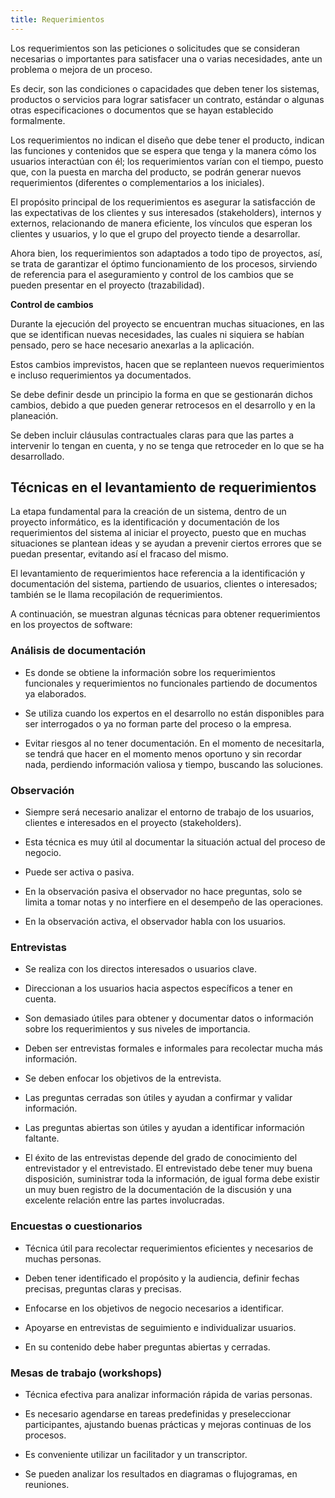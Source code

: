 ```yaml
---
title: Requerimientos
---
```


Los requerimientos son las peticiones o solicitudes que se consideran necesarias o importantes para satisfacer una o varias necesidades, ante un problema o mejora de un proceso.

Es decir, son las condiciones o capacidades que deben tener los sistemas, productos o servicios para lograr satisfacer un contrato, estándar o algunas otras especificaciones o documentos que se hayan establecido formalmente.

Los requerimientos no indican el diseño que debe tener el producto, indican las funciones y contenidos que se espera que tenga y la manera cómo los usuarios interactúan con él; los requerimientos varían con el tiempo, puesto que, con la puesta en marcha del producto, se podrán generar nuevos requerimientos (diferentes o complementarios a los iniciales).

El propósito principal de los requerimientos es asegurar la satisfacción de las expectativas de los clientes y sus interesados (stakeholders), internos y externos, relacionando de manera eficiente, los vínculos que esperan los clientes y usuarios, y lo que el grupo del proyecto tiende a desarrollar.

Ahora bien, los requerimientos son adaptados a todo tipo de proyectos, así, se trata de garantizar el óptimo funcionamiento de los procesos, sirviendo de referencia para el aseguramiento y control de los cambios que se pueden presentar en el proyecto (trazabilidad).

**Control de cambios**

Durante la ejecución del proyecto se encuentran muchas situaciones, en las que se identifican nuevas necesidades, las cuales ni siquiera se habían pensado, pero se hace necesario anexarlas a la aplicación.

Estos cambios imprevistos, hacen que se replanteen nuevos requerimientos e incluso requerimientos ya documentados.

Se debe definir desde un principio la forma en que se gestionarán dichos cambios, debido a que pueden generar retrocesos en el desarrollo y en la planeación.

Se deben incluir cláusulas contractuales claras para que las partes a intervenir lo tengan en cuenta, y no se tenga que retroceder en lo que se ha desarrollado.

## Técnicas en el levantamiento de requerimientos

La etapa fundamental para la creación de un sistema, dentro de un proyecto informático, es la identificación y documentación de los requerimientos del sistema al iniciar el proyecto, puesto que en muchas situaciones se plantean ideas y se ayudan a prevenir ciertos errores que se puedan presentar, evitando así el fracaso del mismo.

El levantamiento de requerimientos hace referencia a la identificación y documentación del sistema, partiendo de usuarios, clientes o interesados; también se le llama recopilación de requerimientos.

A continuación, se muestran algunas técnicas para obtener requerimientos en los proyectos de software:

### Análisis de documentación


- Es donde se obtiene la información sobre los requerimientos funcionales y requerimientos no funcionales partiendo de documentos ya elaborados.

- Se utiliza cuando los expertos en el desarrollo no están disponibles para ser interrogados o ya no forman parte del proceso o la empresa.

- Evitar riesgos al no tener documentación. En el momento de necesitarla, se tendrá que hacer en el momento menos oportuno y sin recordar nada, perdiendo información valiosa y tiempo, buscando las soluciones.

### Observación


- Siempre será necesario analizar el entorno de trabajo de los usuarios, clientes e interesados en el proyecto (stakeholders).

- Esta técnica es muy útil al documentar la situación actual del proceso de negocio.

- Puede ser activa o pasiva.

- En la observación pasiva el observador no hace preguntas, solo se limita a tomar notas y no interfiere en el desempeño de las operaciones.

- En la observación activa, el observador habla con los usuarios.

### Entrevistas

- Se realiza con los directos interesados o usuarios clave.

- Direccionan a los usuarios hacia aspectos específicos a tener en cuenta.

- Son demasiado útiles para obtener y documentar datos o información sobre los requerimientos y sus niveles de importancia.

- Deben ser entrevistas formales e informales para recolectar mucha más información.

- Se deben enfocar los objetivos de la entrevista.

- Las preguntas cerradas son útiles y ayudan a confirmar y validar información.

- Las preguntas abiertas son útiles y ayudan a identificar información faltante.

- El éxito de las entrevistas depende del grado de conocimiento del entrevistador y el entrevistado. El entrevistado debe tener muy buena disposición, suministrar toda la información, de igual forma debe existir un muy buen registro de la documentación de la discusión y una excelente relación entre las partes involucradas.

### Encuestas o cuestionarios


- Técnica útil para recolectar requerimientos eficientes y necesarios de muchas personas.

- Deben tener identificado el propósito y la audiencia, definir fechas precisas, preguntas claras y precisas.

- Enfocarse en los objetivos de negocio necesarios a identificar.

- Apoyarse en entrevistas de seguimiento e individualizar usuarios.

- En su contenido debe haber preguntas abiertas y cerradas.

### Mesas de trabajo (workshops)


- Técnica efectiva para analizar información rápida de varias personas.

- Es necesario agendarse en tareas predefinidas y preseleccionar participantes, ajustando buenas prácticas y mejoras continuas de los procesos.

- Es conveniente utilizar un facilitador y un transcriptor.

- Se pueden analizar los resultados en diagramas o flujogramas, en reuniones.